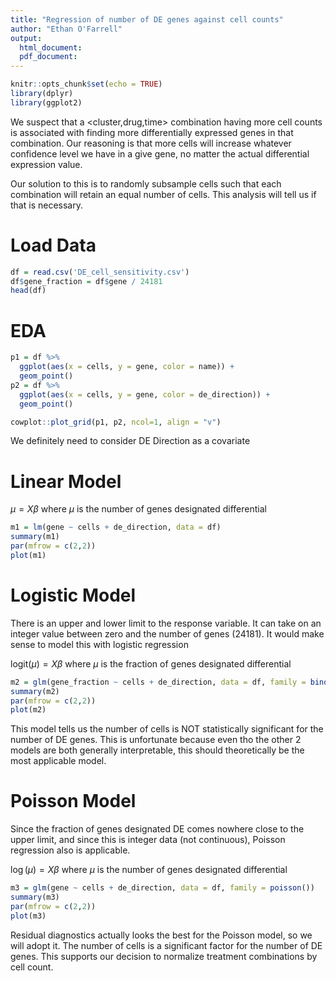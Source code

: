 ```yaml
---
title: "Regression of number of DE genes against cell counts"
author: "Ethan O'Farrell"
output:
  html_document:
  pdf_document:
---
```


```r
knitr::opts_chunk$set(echo = TRUE)
library(dplyr)
library(ggplot2)
```

We suspect that a <cluster,drug,time> combination having more cell counts is associated
with finding more differentially expressed genes in that combination. Our reasoning
is that more cells will increase whatever confidence level we have in a give gene, 
no matter the actual differential expression value. 

Our solution to this is to randomly subsample cells such that each combination will
retain an equal number of cells. This analysis will tell us if that is necessary.

# Load Data

```r
df = read.csv('DE_cell_sensitivity.csv')
df$gene_fraction = df$gene / 24181
head(df)
```

# EDA

```r
p1 = df %>%
  ggplot(aes(x = cells, y = gene, color = name)) +
  geom_point()
p2 = df %>%
  ggplot(aes(x = cells, y = gene, color = de_direction)) +
  geom_point()

cowplot::plot_grid(p1, p2, ncol=1, align = "v")
```

We definitely need to consider DE Direction as a covariate

# Linear Model

$\mu = X\beta$ where $\mu$ is the number of genes designated differential

```r
m1 = lm(gene ~ cells + de_direction, data = df)
summary(m1)
par(mfrow = c(2,2))
plot(m1)
```

# Logistic Model

There is an upper and lower limit to the response variable. It can take on an integer
value between zero and the number of genes (24181). It would make sense to model 
this with logistic regression

$\text{logit} (\mu) = X\beta$ where $\mu$ is the fraction of genes designated differential

```r
m2 = glm(gene_fraction ~ cells + de_direction, data = df, family = binomial())
summary(m2)
par(mfrow = c(2,2))
plot(m2)
```
This model tells us the number of cells is NOT statistically significant for the
number of DE genes. This is unfortunate because even tho the other 2 models are 
both generally interpretable, this should theoretically be the most applicable
model.

# Poisson Model

Since the fraction of genes designated DE comes nowhere close to the upper limit,
and since this is integer data (not continuous), Poisson regression also is applicable.

$\log (\mu) = X\beta$ where $\mu$ is the number of genes designated differential

```r
m3 = glm(gene ~ cells + de_direction, data = df, family = poisson())
summary(m3)
par(mfrow = c(2,2))
plot(m3)
```

Residual diagnostics actually looks the best for the Poisson model, so we will adopt it.
The number of cells is a significant factor for the number of DE genes. This supports
our decision to normalize treatment combinations by cell count.